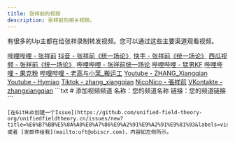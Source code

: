 ```yaml
---
title: 张祥前的视频
description: 张祥前的相关视频。
---
```


有很多的Up主都在给张祥录制转发视频。您可以通过这些主要渠道观看视频。


<CardGrid>
  <ListCard title="张祥前的频道" icon="open-book" target="_blank">
    <a href="https://space.bilibili.com/526128616" target="_blank">哔哩哔哩 - 张祥前</a>
    <a href="https://www.douyin.com/user/MS4wLjABAAAAxr-xojiJUAmthmX0m9On8GgC4VXohmoezyZN9nGAvUw" target="_blank">抖音 - 张祥前《统一场论》</a>
    <a href="https://www.kuaishou.com/profile/3xzruummpq9d796" target="_blank">快手 - 张祥前《统一场论》</a>
    <a href="https://www.ixigua.com/home/2638437933917211" target="_blank">西瓜视频 - 张祥前《统一场论》</a>
  </ListCard>

  <ListCard title="热心网友的频道" icon="puzzle" target="_blank">
    <a href="https://space.bilibili.com/458051656" target="_blank">哔哩哔哩 - 张祥前统一场论</a>
    <a href="https://space.bilibili.com/18975725" target="_blank">哔哩哔哩 - 猛男KF</a>
    <a href="https://space.bilibili.com/2047590915" target="_blank">哔哩哔哩 - 果克粉</a>
    <a href="https://space.bilibili.com/679446186" target="_blank">哔哩哔哩 - 老高与小茉_搬运工</a>
    <a href="https://www.youtube.com/@ZHANG_Xiangqian" target="_blank">Youtube - ZHANG_Xiangqian</a>
    <a href="https://www.youtube.com/@Hymiao" target="_blank">Youtube - Hymiao</a>
    <a href="https://www.tiktok.com/@zhang_xiangqian" target="_blank">Tiktok - zhang_xiangqian</a>
    <a href="https://sp.nicovideo.jp/user/97174018/video?sortKey=viewCount&sortOrder=desc" target="_blank">NicoNico - 張祥前</a>
    <a href="https://vk.com/zhangxiangqian" target="_blank">VKontakte - zhangxiangqian</a>
  </ListCard>

  <SplitCard title="想在这里列出自己的账号？" icon="rocket">
    ```txt
    # 添加视频频道
    名称：您的频道名称
    链接：您的频道链接
    ```

    [在GitHub创建一个Issue](https://github.com/unified-field-theory-org/unifiedfieldtheory.cn/issues/new?title=%E6%B7%BB%E5%8A%A0%E8%A7%86%E9%A2%91%E9%A2%91%E9%81%93&labels=video) 或者 [发邮件给我](mailto:uft@obiscr.com)，内容如左侧所示。
  </SplitCard>
</CardGrid>
